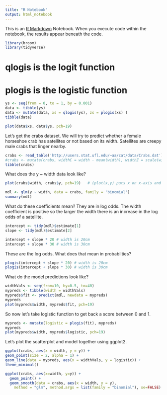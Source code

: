 ```yaml
---
title: "R Notebook"
output: html_notebook
---
```


This is an [R Markdown](http://rmarkdown.rstudio.com) Notebook. When you execute code within the notebook, the results appear beneath the code. 



```r
library(broom)
library(tidyverse)
```


# qlogis is the logit function
# plogis is the logistic function

```r
ys <- seq(from = 0, to = 1, by = 0.001)
data <- tibble(ys)
data <- mutate(data, xs = qlogis(ys), zs = plogis(xs) )
tibble(data)
```
```r
plot(data$xs, data$ys, pch=19)
```

Let's get the crabs dataset. We will try to predict whether a female horseshoe crab has satellites or not based on its width. Satellites are creepy male crabs that linger nearby.

```r
crabs <- read_table('http://users.stat.ufl.edu/~aa/cat/data/Crabs.dat')
#crabs <- mutate(crabs, widthC = width - mean(width), widthZ = scale(width))
tibble(crabs)
```


What does the y ~ width data look like?
```r
plot(crabs$width, crabs$y, pch=19)   # (plot(x,y) puts x on x-axis and y on y-axis)
```


```r
mdl <- glm(y ~ width, data = crabs, family = 'binomial')
summary(mdl)
```
What do these coefficients mean?
They are in log odds. The width coefficient is positive so the larger the width there is an increase in the log odds of a satellite.
```r
intercept <- tidy(mdl)$estimate[1]
slope <- tidy(mdl)$estimate[2]

intercept + slope * 20 # width is 20cm
intercept + slope * 30 # width is 30cm
```

These are the log odds. What does that mean in probabilties?

```r
plogis(intercept + slope * 20) # width is 20cm
plogis(intercept + slope * 30) # width is 30cm
```




What do the model predictions look like?
```r
widthVals <- seq(from=10, by=0.5, to=40)
mypreds <- tibble(width = widthVals)
mypreds$fit <- predict(mdl, newdata = mypreds)
mypreds
plot(mypreds$width, mypreds$fit, pch=19)
```

So now let's take logistic function to get back a score between 0 and 1.
```r
mypreds <- mutate(logistic = plogis(fit), mypreds)
mypreds
plot(mypreds$width, mypreds$logistic, pch=19)
```

Let's plot the scatterplot and model together using ggplot2.

```r
ggplot(crabs, aes(x = width, y = y)) +
geom_point(size = 2, alpha = 1) +
geom_line(data = mypreds, aes(x = widthVals, y = logistic)) +
theme_minimal()
```




```r
ggplot(crabs, aes(x=width, y=y)) +
  geom_point() +
  geom_smooth(data = crabs, aes(x = width, y = y),
    method = "glm", method.args = list(family = "binomial"), se=FALSE)
```

